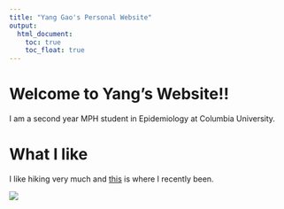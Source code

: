 ```yaml
---
title: "Yang Gao's Personal Website"
output: 
  html_document:
    toc: true
    toc_float: true
---
```


# Welcome to Yang's Website!!

I am a second year MPH student in Epidemiology at Columbia University. 

# What I like

I like hiking very much and [this](https://www.planetware.com/new-york/top-rated-things-to-do-in-cold-spring-us-ny-102.htm) is where I recently been.

<img src="image/autumnvibe.jpg" style="length:75%">



















